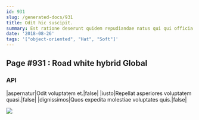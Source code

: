 ```yaml
---
id: 931
slug: /generated-docs/931
title: Odit hic suscipit.
summary: Est ratione deserunt quidem repudiandae natus qui qui officia.
date: '2018-08-26'
tags: '["object-oriented", "Hat", "Soft"]'
---
```


## Page #931 : Road white hybrid Global
### API

|aspernatur|Odit voluptatem et.|false|
|iusto|Repellat asperiores voluptatem quasi.|false|
|dignissimos|Quos expedita molestiae voluptates quis.|false|


![](/assets/cats-0.jpg)


